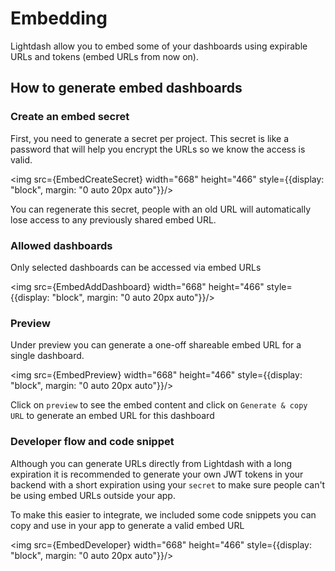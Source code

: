
# Embedding

Lightdash allow you to embed some of your dashboards using expirable URLs and tokens (embed URLs from now on).

## How to generate embed dashboards 

### Create an embed secret

First, you need to generate a secret per project. 
This secret is like a password that will help you encrypt the URLs so we know the access is valid. 

<img src={EmbedCreateSecret} width="668" height="466" style={{display: "block", margin: "0 auto 20px auto"}}/>

You can regenerate this secret, people with an old URL will automatically lose access to any previously shared embed URL.


### Allowed dashboards 

Only selected dashboards can be accessed via embed URLs

<img src={EmbedAddDashboard} width="668" height="466" style={{display: "block", margin: "0 auto 20px auto"}}/>

### Preview 

Under preview you can generate a one-off shareable embed URL for a single dashboard. 

<img src={EmbedPreview} width="668" height="466" style={{display: "block", margin: "0 auto 20px auto"}}/>

Click on `preview` to see the embed content and click on `Generate & copy URL` to generate an embed URL for this dashboard  

### Developer flow and code snippet 

Although you can generate URLs directly from Lightdash with a long expiration 
it is recommended to generate your own JWT tokens in your backend with a short expiration using your `secret` 
to make sure people can't be using embed URLs outside your app. 

To make this easier to integrate, we included some code snippets you can copy and use in your app to generate a valid embed URL  

<img src={EmbedDeveloper} width="668" height="466" style={{display: "block", margin: "0 auto 20px auto"}}/>

